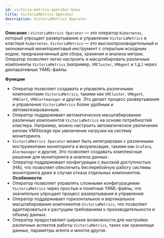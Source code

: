 ```yaml
---
id: victoria-metrics-operator-base
title: VictoriaMetrics Operator
description: VictoriaMetrics Operator
---
```


**Описание :** `VictoriaMetrics Operator` — это оператор `Kubernetes`, который упрощает развертывание и управление `VictoriaMetrics` в кластере `Kubernetes`. `VictoriaMetrics` — это высокопроизводительный и экономичный мониторинговый инструмент с открытым исходным кодом, предназначенный для сбора, хранения и анализа метрик. Оператор позволяет легко настроить и масштабировать различные компоненты `VictoriaMetrics` (например, `VMCluster`, `VMAgent` и т.д.) через декларативные YAML-файлы.

**Функции**
* Оператор позволяет создавать и управлять различными компонентами `VictoriaMetrics`, такими как `VMCluster`, `VMAgent`, `VMAlert`, `VMAlertmanager` и другие. Это делает процесс развертывания и управления `VictoriaMetrics` более удобным и автоматизированным.
* Оператор поддерживает автоматическое масштабирование различных компонентов `VictoriaMetrics` на основе потребностей кластера. Например, можно настроить автоматическое увеличение реплик VMStorage при увеличении нагрузки на систему мониторинга.
* `VictoriaMetrics Operator` может быть интегрирован с различными инструментами мониторинга и визуализации, такими как `Grafana`, `Alermanager` и другие. Это позволяет создавать комплексные решения для мониторинга и анализа данных.
* Оператор поддерживает конфигурации с высокой доступностью (HA), что позволяет обеспечить бесперебойную работу системы мониторинга даже в случае отказа отдельных компонентов.
**Особенности**
* Оператор позволяет управлять сложными конфигурациями `VictoriaMetrics` через простые и понятные YAML-файлы, что значительно упрощает процесс развертывания и управления.
* Оператор поддерживает горизонтальное и вертикальное масштабирование компонентов `VictoriaMetrics`, что позволяет адаптироваться к растущим требованиям к производительности и объему данных.
* Оператор предоставляет широкие возможности для настройки различных аспектов работы `VictoriaMetrics`, таких как хранилище данных, параметры агента и многое другое.

